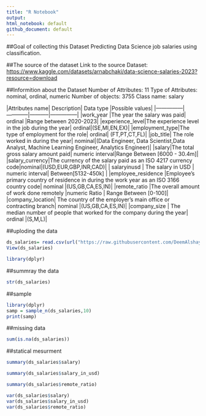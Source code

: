 ```yaml
---
title: "R Notebook"
output:
html_notebook: default
github_document: default
---
```

##Goal of collecting this Dataset 
Predicting Data Science job salaries using classification.

##The source of the dataset
Link to the source Dataset:
<https://www.kaggle.com/datasets/arnabchaki/data-science-salaries-2023?resource=download>

##Informition about the Dataset 
Number of Attributes: 11
Type of Attributes: nominal, ordinal, numeric
Number of objects: 3755
Class name: salary

  |Attributes name| Description| Data type |Possible values|
    |---------------|------------|-----------|---------------|
    |work_year      |The year the salary was paid| ordinal |Range between 2020-2023|
    |experience_level|The experience level in the job during the year| ordinal|(SE,MI,EN,EX)|
    |employment_type|The type of employment for the role| ordinal| (FT,PT,CT,FL)|
    |job_title| The role worked in during the year| nominal|(Data Engineer, Data Scientist,Data Analyst, Machine Learning Engineer, Analytics Engineer)|
    |salary|The total gross salary amount paid| numeric interval|Range Between [6000 - 30.4m]|
    |salary_currency|The currency of the salary paid as an ISO 4217 currency code|nominal|(USD,EUR,GBP,INR,CAD)|
    | salaryinusd        |  The salary in USD      |    numeric interval| Between[5132-450k]           |
    |employee_residence |Employee's primary country of residence in during the work year as an ISO 3166 country code| nominal |(US,GB,CA,ES,IN)|
    |remote_ratio |The overall amount of work done remotely |numeric Ratio | Range Between [0-100]|
    |company_location| The country of the employer's main office or contracting branch| nominal |(US,GB,CA,ES,IN)|
    |company_size | The median number of people that worked for the company during the year| ordinal |(S,M,L)|

##uploding the data
```r
ds_salaries= read.csv(url("https://raw.githubusercontent.com/DeemAlshaye/Miningproject/main/dataset/ds_salaries.csv"), header=TRUE)
View(ds_salaries)
```

```r
library(dplyr)
```

##summray the data
```r
str(ds_salaries)
```
##sample
```r

library(dplyr)
samp = sample_n(ds_salaries,10)
print(samp)
```

##missing data
```r
sum(is.na(ds_salaries))
```

##statical mesurment
```r
summary(ds_salaries$salary)
```

```r
summary(ds_salaries$salary_in_usd)
```

```r
summary(ds_salaries$remote_ratio)
```

```r
var(ds_salaries$salary)
var(ds_salaries$salary_in_usd)
var(ds_salaries$remote_ratio)
```


